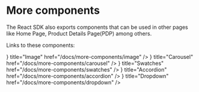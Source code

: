 

# More components

The React SDK also exports components that can be used in other pages like Home Page, Product Details Page(PDP) among others.


Links to these components:

<Cards>
    <Card icon={<ImageIcon />} title="Image" href="/docs/more-components/image" />
    <Card icon={<CarouselIcon />} title="Carousel" href="/docs/more-components/carousel" />
    <Card icon={<SwatchesIcon />} title="Swatches" href="/docs/more-components/swatches" />
    <Card icon={<AccordionIcon />} title="Accordion" href="/docs/more-components/accordion" />
    <Card icon={<DropdownIcon />} title="Dropdown" href="/docs/more-components/dropdown" />
</Cards>